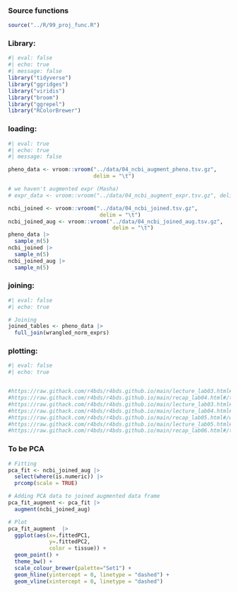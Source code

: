 ### Source functions

```r
source("../R/99_proj_func.R")
```

### Library:

```r
#| eval: false 
#| echo: true
#| message: false
library("tidyverse")
library("ggridges")
library("viridis")
library("broom")
library("ggrepel")
library("RColorBrewer")
```

### loading:

```r
#| eval: true
#| echo: true
#| message: false

pheno_data <- vroom::vroom("../data/04_ncbi_augment_pheno.tsv.gz",
                           delim = "\t")

# we haven't augmented expr (Masha)
# expr_data <- vroom::vroom("../data/04_ncbi_augment_expr.tsv.gz", delim = "\t")

ncbi_joined <- vroom::vroom("../data/04_ncbi_joined.tsv.gz",
                             delim = "\t")
ncbi_joined_aug <- vroom::vroom("../data/04_ncbi_joined_aug.tsv.gz",
                                 delim = "\t")
pheno_data |> 
  sample_n(5)
ncbi_joined |> 
  sample_n(5)
ncbi_joined_aug |> 
  sample_n(5)
```

### joining:

```r
#| eval: false 
#| echo: true

# Joining
joined_tables <- pheno_data |>
  full_join(wrangled_norm_exprs)
```

### plotting:

```r
#| eval: false 
#| echo: true


#https://raw.githack.com/r4bds/r4bds.github.io/main/lecture_lab03.html#/customisation-examples-11
#https://raw.githack.com/r4bds/r4bds.github.io/main/recap_lab04.html#/task-8---recreate-the-following-plot
#https://raw.githack.com/r4bds/r4bds.github.io/main/lecture_lab03.html#/customisation-examples-11
#https://raw.githack.com/r4bds/r4bds.github.io/main/lecture_lab04.html#/briefly-on-tidy-data
#https://raw.githack.com/r4bds/r4bds.github.io/main/recap_lab05.html#/which-correlate-better-with-bmi-whr-or-bfp-3
#https://raw.githack.com/r4bds/r4bds.github.io/main/lecture_lab05.html#/title-slide
#https://raw.githack.com/r4bds/r4bds.github.io/main/recap_lab06.html#/title-slide

```

### To be PCA
```r
# Fitting
pca_fit <- ncbi_joined_aug |>
  select(where(is.numeric)) |>
  prcomp(scale = TRUE)

# Adding PCA data to joined augmented data frame
pca_fit_augment <- pca_fit |> 
  augment(ncbi_joined_aug)

# Plot
pca_fit_augment  |> 
  ggplot(aes(x=.fittedPC1, 
             y=.fittedPC2,
             color = tissue)) + 
  geom_point() +
  theme_bw() +
  scale_colour_brewer(palette="Set1") +
  geom_hline(yintercept = 0, linetype = "dashed") + 
  geom_vline(xintercept = 0, linetype = "dashed")

```
